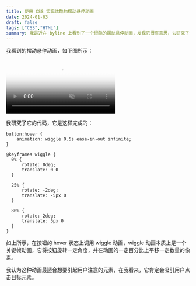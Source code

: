 ```yaml
---
title: 使用 CSS 实现炫酷的摆动悬停动画
date: 2024-01-03
draft: false
tags: ["CSS","HTML"]
summary: 我最近在 byline 上看到了一个很酷的摆动悬停动画，发现它很有意思，去研究了一下它的具体实现
---
```


我看到的摆动悬停动画，如下图所示：

<video id="video" poster="https://qiniu.panlore.top/kd-blog/wiggly-animation.png" playsInline autoPlay loop muted>
    <source id="mp4" src="https://qiniu.panlore.top/kd-blog/wiggly-animation.mp4" type="video/mp4" />
    <source id="webm" src="https://qiniu.panlore.top/kd-blog/wiggly-animation.webm" type="video/webm" />
</video>

我研究了它的代码，它是这样完成的：

```
button:hover {
    animation: wiggle 0.5s ease-in-out infinite;
}

@keyframes wiggle {
  0% {
      rotate: 0deg;
      translate: 0 0
  }

  25% {
      rotate: -2deg;
      translate: -5px 0
  }

  80% {
      rotate: 2deg;
      translate: 5px 0
  }
}
```

如上所示，在按钮的 hover 状态上调用 wiggle 动画，wiggle 动画本质上是一个关键帧动画，它将按钮旋转一定角度，并在动画的一定百分比上平移一定数量的像素。

我认为这种动画最适合想要引起用户注意的元素，在我看来，它肯定会吸引用户点击目标元素。
